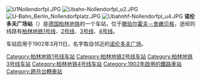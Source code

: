 {{Infobox station
|name         =诺伦多夫广场
|native_name={{lang|de|Nollendorfplatz}}
|image        = U-Bahn_Berlin_Nollendorfplatz2.JPG
|caption  =
|Location     = [[滕珀尔霍夫－舍嫩贝格|滕珀尔霍夫－舍嫩贝格]]
|opened       =1902年3月11日
|Line         ={{ÖPNV Berlin|U1}} {{ÖPNV Berlin|U2}} {{ÖPNV Berlin|U3}} {{ÖPNV Berlin|U4}}
|Platform     =6
|trancks =6
|Exit         =
|Abbreviation =Nu/Nm/No
|Code         =
|coordinates={{Coord|52.4995093|13.3540101|source:GoogleMaps|format=dms|display=it}}
}}
[[File:U1Nollendorfpl.JPG|thumb]]
[[File:Ubahn-Nollendorfpl_u2.JPG|thumb]]
[[File:U-Bahn_Berlin_Nollendorfplatz.JPG|thumb]]
[[File:Ubahnhf-Nollendorfpl_u4.JPG|thumb]]
'''诺伦多夫广场站'''（{{lang-de|U-Bahnhof Nollendorfplatz}}）是[[德国|德国]][[柏林地铁|柏林地铁]]的一个车站，位于[[滕珀尔霍夫－舍嫩贝格|滕珀尔霍夫－舍嫩贝格]]，途经的线路有[[柏林地铁1号线|柏林地铁1号线]]、[[柏林地铁2号线|2号线]]、[[柏林地铁3号线|3号线]]、[[柏林地铁4号线|4号线]]。

车站启用于1902年3月11日，名字取自邻近的[[诺伦多夫广场|诺伦多夫广场]]。

{{Germany-stub}}
{{鐵路車站小作品}}

{{柏林地铁1号线}}
{{柏林地铁2号线}}
{{柏林地铁3号线}}
{{柏林地铁4号线}}

[[Category:柏林地铁1号线车站|Category:柏林地铁1号线车站]]
[[Category:柏林地铁2号线车站|Category:柏林地铁2号线车站]]
[[Category:柏林地铁3号线车站|Category:柏林地铁3号线车站]]
[[Category:柏林地铁4号线车站|Category:柏林地铁4号线车站]]
[[Category:1902年啟用的鐵路車站|Category:1902年啟用的鐵路車站]]
[[Category:跨月台轉車站|Category:跨月台轉車站]]